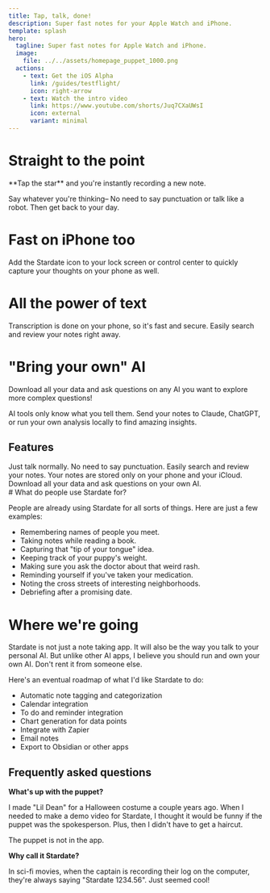 ```yaml
---
title: Tap, talk, done!
description: Super fast notes for your Apple Watch and iPhone.
template: splash
hero:
  tagline: Super fast notes for Apple Watch and iPhone.
  image:
    file: ../../assets/homepage_puppet_1000.png
  actions:
    - text: Get the iOS Alpha
      link: /guides/testflight/
      icon: right-arrow
    - text: Watch the intro video
      link: https://www.youtube.com/shorts/Juq7CXaUWsI
      icon: external
      variant: minimal
---
```



<WatchDemo>
  <h1>Straight to the point</h1>
  <p>**Tap the star** and you're instantly recording a new note.</p>
  <p>
    Say whatever you're thinking– No need to say punctuation or talk like a
    robot. Then get back to your day.
  </p>
</WatchDemo>


<LockScreenControlCenter>
  <h1>Fast on iPhone too</h1>
  <p>
    Add the Stardate icon to your lock screen or control center to quickly
    capture your thoughts on your phone as well.
  </p>
</LockScreenControlCenter>


<PhoneSearchDemo>
  <h1>All the power of text</h1>
  <p>
    Transcription is done on your phone, so it's fast and secure. Easily search
    and review your notes right away.
  </p>
</PhoneSearchDemo>


<PhoneImage>
  <h1>"Bring your own" AI</h1>
  <p>
    Download all your data and ask questions on any AI you want to explore more
    complex questions!
  </p>
  <p>
    AI tools only know what you tell them. Send your notes to Claude, ChatGPT,
    or run your own analysis locally to find amazing insights.
  </p>
</PhoneImage>


## Features

<CardGrid stagger>
  <Card title="Actually good speech to text" icon="comment">
    Just talk normally. No need to say punctuation.
  </Card>
  <Card title="Text by default" icon="add-document">
    Easily search and review your notes.
  </Card>
  <Card title="Private" icon="seti:lock">
    Your notes are stored only on your phone and your iCloud.
  </Card>
  <Card title="Bring your own AI" icon="setting">
    Download all your data and ask questions on your own AI.
  </Card>
</CardGrid>

<div class="text-container">
# What do people use Stardate for?

People are already using Stardate for all sorts of things. Here are just a few examples:

- Remembering names of people you meet.
- Taking notes while reading a book.
- Capturing that "tip of your tongue" idea.
- Keeping track of your puppy's weight.
- Making sure you ask the doctor about that weird rash.
- Reminding yourself if you've taken your medication.
- Noting the cross streets of interesting neighborhoods.
- Debriefing after a promising date.

# Where we're going

Stardate is not just a note taking app. It will also be the way you talk to your personal AI. But unlike other AI apps, I believe you should run and own your own AI. Don't rent it from someone else.

Here's an eventual roadmap of what I'd like Stardate to do:

- Automatic note tagging and categorization
- Calendar integration
- To do and reminder integration
- Chart generation for data points
- Integrate with Zapier
- Email notes
- Export to Obsidian or other apps

## Frequently asked questions

**What's up with the puppet?**

I made "Lil Dean" for a Halloween costume a couple years ago. When I needed to make a demo video for Stardate, I thought it would be funny if the puppet was the spokesperson. Plus, then I didn't have to get a haircut.

The puppet is not in the app.

**Why call it Stardate?**

In sci-fi movies, when the captain is recording their log on the computer, they're always saying "Stardate 1234.56". Just seemed cool!

</div>

